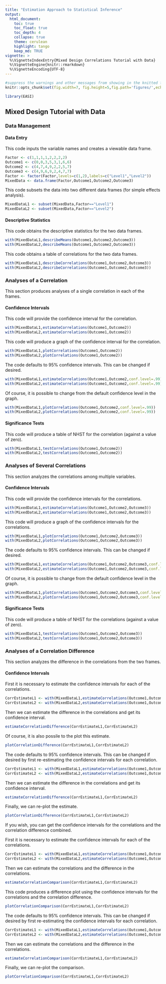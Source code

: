 ```yaml
---
title: "Estimation Approach to Statistical Inference"
output:
  html_document:
    toc: true
    toc_float: true
    toc_depth: 4
    collapse: true
    theme: cerulean
    highlight: tango
    keep_md: TRUE
vignette: >
  %\VignetteIndexEntry{Mixed Design Correlations Tutorial with Data}
  %\VignetteEngine{knitr::rmarkdown}
  %\VignetteEncoding{UTF-8}
---
```


```r
#suppress the warnings and other messages from showing in the knitted file.
knitr::opts_chunk$set(fig.width=7, fig.height=5,fig.path='figures/',echo=TRUE,warning=FALSE,message=FALSE)
```

```r
library(EASI)
```

## Mixed Design Tutorial with Data

### Data Management

#### Data Entry

This code inputs the variable names and creates a viewable data frame.
```r
Factor <- c(1,1,1,1,2,2,2,2)
Outcome1 <- c(0,0,3,5,3,1,6,6)
Outcome2 <- c(4,7,4,9,2,2,5,7)
Outcome3 <- c(4,9,6,9,2,4,7,7)
Factor <- factor(Factor,levels=c(1,2),labels=c("Level1","Level2"))
MixedData <- data.frame(Factor,Outcome1,Outcome2,Outcome3)
```

This code subsets the data into two different data frames (for simple effects analysis).
```r
MixedDataL1 <- subset(MixedData,Factor=="Level1")
MixedDataL2 <- subset(MixedData,Factor=="Level2")
```

#### Descriptive Statistics

This code obtains the descriptive statistics for the two data frames.
```r
with(MixedDataL1,describeMeans(Outcome1,Outcome2,Outcome3))
with(MixedDataL2,describeMeans(Outcome1,Outcome2,Outcome3))
```

This code obtains a table of correlations for the two data frames.
```r
with(MixedDataL1,describeCorrelations(Outcome1,Outcome2,Outcome3))
with(MixedDataL2,describeCorrelations(Outcome1,Outcome2,Outcome3))
```

### Analyses of a Correlation

This section produces analyses of a single correlation in each of the frames.

#### Confidence Intervals

This code will provide the confidence interval for the correlation.
```r
with(MixedDataL1,estimateCorrelations(Outcome1,Outcome2))
with(MixedDataL2,estimateCorrelations(Outcome1,Outcome2))
```

This code will produce a graph of the confidence interval for the correlation.
```r
with(MixedDataL1,plotCorrelations(Outcome1,Outcome2))
with(MixedDataL2,plotCorrelations(Outcome1,Outcome2))
```

The code defaults to 95% confidence intervals. This can be changed if desired.
```r
with(MixedDataL1,estimateCorrelations(Outcome1,Outcome2,conf.level=.99))
with(MixedDataL2,estimateCorrelations(Outcome1,Outcome2,conf.level=.99))
```

Of course, it is possible to change from the default confidence level in the graph.
```r
with(MixedDataL1,plotCorrelations(Outcome1,Outcome2,conf.level=.99))
with(MixedDataL2,plotCorrelations(Outcome1,Outcome2,conf.level=.99))
```

#### Significance Tests

This code will produce a table of NHST for the correlation (against a value of zero).
```r
with(MixedDataL1,testCorrelations(Outcome1,Outcome2))
with(MixedDataL2,testCorrelations(Outcome1,Outcome2))
```

### Analyses of Several Correlations

This section analyzes the correlations among multiple variables.

#### Confidence Intervals

This code will provide the confidence intervals for the correlations.
```r
with(MixedDataL1,estimateCorrelations(Outcome1,Outcome2,Outcome3))
with(MixedDataL2,estimateCorrelations(Outcome1,Outcome2,Outcome3))
```

This code will produce a graph of the confidence intervals for the correlations.
```r
with(MixedDataL1,plotCorrelations(Outcome1,Outcome2,Outcome3))
with(MixedDataL2,plotCorrelations(Outcome1,Outcome2,Outcome3))
```

The code defaults to 95% confidence intervals. This can be changed if desired.
```r
with(MixedDataL1,estimateCorrelations(Outcome1,Outcome2,Outcome3,conf.level=.99))
with(MixedDataL2,estimateCorrelations(Outcome1,Outcome2,Outcome3,conf.level=.99))
```

Of course, it is possible to change from the default confidence level in the graph.
```r
with(MixedDataL1,plotCorrelations(Outcome1,Outcome2,Outcome3,conf.level=.99))
with(MixedDataL2,plotCorrelations(Outcome1,Outcome2,Outcome3,conf.level=.99))
```

#### Significance Tests

This code will produce a table of NHST for the correlations (against a value of zero).
```r
with(MixedDataL1,testCorrelations(Outcome1,Outcome2,Outcome3))
with(MixedDataL2,testCorrelations(Outcome1,Outcome2,Outcome3))
```

### Analyses of a Correlation Difference

This section analyzes the difference in the correlations from the two frames.

#### Confidence Intervals

First it is necessary to estimate the confidence intervals for each of the correlations.
```r
CorrEstimateL1 <- with(MixedDataL1,estimateCorrelations(Outcome1,Outcome2))
CorrEstimateL2 <- with(MixedDataL2,estimateCorrelations(Outcome1,Outcome2))
```

Then we can estimate the difference in the correlations and get its confidence interval.
```r
estimateCorrelationDifference(CorrEstimateL1,CorrEstimateL2)
```

Of course, it is also possile to the plot this estimate.
```r
plotCorrelationDifference(CorrEstimateL1,CorrEstimateL2)
```

The code defaults to 95% confidence intervals. This can be changed if desired by first re-estimating the confidence intervals for each correlation.
```r
CorrEstimateL1 <- with(MixedDataL1,estimateCorrelations(Outcome1,Outcome2,conf.level=.99))
CorrEstimateL2 <- with(MixedDataL2,estimateCorrelations(Outcome1,Outcome2,conf.level=.99))
```

Then we can estimate the difference in the correlations and get its confidence interval.
```r
estimateCorrelationDifference(CorrEstimateL1,CorrEstimateL2)
```

Finally, we can re-plot the estimate.
```r
plotCorrelationDifference(CorrEstimateL1,CorrEstimateL2)
```

If you wish, you can get the confidence intervals for the correlations and the correlation difference combined.

First it is necessary to estimate the confidence intervals for each of the correlations.
```r
CorrEstimateL1 <- with(MixedDataL1,estimateCorrelations(Outcome1,Outcome2))
CorrEstimateL2 <- with(MixedDataL2,estimateCorrelations(Outcome1,Outcome2))
```

Then we can estimate the correlations and the difference in the correlations.
```r
estimateCorrelationComparison(CorrEstimateL1,CorrEstimateL2)
```

This code produces a difference plot using the confidence intervals for the correlations and the correlation difference.
```r
plotCorrelationComparison(CorrEstimateL1,CorrEstimateL2)
```

The code defaults to 95% confidence intervals. This can be changed if desired by first re-estimating the confidence intervals for each correlation.
```r
CorrEstimateL1 <- with(MixedDataL1,estimateCorrelations(Outcome1,Outcome2,conf.level=.99))
CorrEstimateL2 <- with(MixedDataL2,estimateCorrelations(Outcome1,Outcome2,conf.level=.99))
```

Then we can estimate the correlations and the difference in the correlations.
```r
estimateCorrelationComparison(CorrEstimateL1,CorrEstimateL2)
```

Finally, we can re-plot the comparison.
```r
plotCorrelationComparison(CorrEstimateL1,CorrEstimateL2)
```
